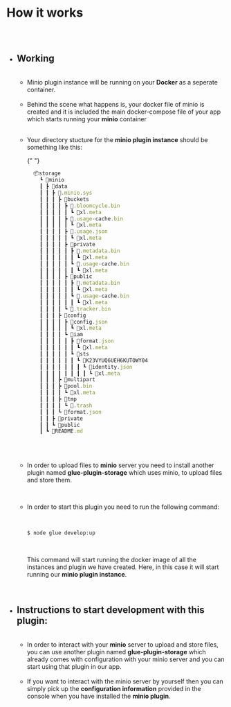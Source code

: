 
<Meta pageTitle="How it works | Minio" description="How it works | Minio" />





# How it works

##

<br />

- ## Working

  <br />

  - Minio plugin instance will be running on your **Docker** as a seperate container.

  <br />

  - Behind the scene what happens is, your docker file of minio is created and it is included
    the main docker-compose file of your app which starts running your **minio** container

  <br />

  - Your directory stucture for the **minio plugin instance** should be something
    like this:

    {" "}
    <br />

    ```jsx
      📦storage
        ┗ 📂minio
        ┃ ┣ 📂data
        ┃ ┃ ┣ 📂.minio.sys
        ┃ ┃ ┃ ┣ 📂buckets
        ┃ ┃ ┃ ┃ ┣ 📂.bloomcycle.bin
        ┃ ┃ ┃ ┃ ┃ ┗ 📜xl.meta
        ┃ ┃ ┃ ┃ ┣ 📂.usage-cache.bin
        ┃ ┃ ┃ ┃ ┃ ┗ 📜xl.meta
        ┃ ┃ ┃ ┃ ┣ 📂.usage.json
        ┃ ┃ ┃ ┃ ┃ ┗ 📜xl.meta
        ┃ ┃ ┃ ┃ ┣ 📂private
        ┃ ┃ ┃ ┃ ┃ ┣ 📂.metadata.bin
        ┃ ┃ ┃ ┃ ┃ ┃ ┗ 📜xl.meta
        ┃ ┃ ┃ ┃ ┃ ┗ 📂.usage-cache.bin
        ┃ ┃ ┃ ┃ ┃ ┃ ┗ 📜xl.meta
        ┃ ┃ ┃ ┃ ┣ 📂public
        ┃ ┃ ┃ ┃ ┃ ┣ 📂.metadata.bin
        ┃ ┃ ┃ ┃ ┃ ┃ ┗ 📜xl.meta
        ┃ ┃ ┃ ┃ ┃ ┗ 📂.usage-cache.bin
        ┃ ┃ ┃ ┃ ┃ ┃ ┗ 📜xl.meta
        ┃ ┃ ┃ ┃ ┗ 📜.tracker.bin
        ┃ ┃ ┃ ┣ 📂config
        ┃ ┃ ┃ ┃ ┣ 📂config.json
        ┃ ┃ ┃ ┃ ┃ ┗ 📜xl.meta
        ┃ ┃ ┃ ┃ ┗ 📂iam
        ┃ ┃ ┃ ┃ ┃ ┣ 📂format.json
        ┃ ┃ ┃ ┃ ┃ ┃ ┗ 📜xl.meta
        ┃ ┃ ┃ ┃ ┃ ┗ 📂sts
        ┃ ┃ ┃ ┃ ┃ ┃ ┗ 📂K23VYUQ6UEH6KUTOWY04
        ┃ ┃ ┃ ┃ ┃ ┃ ┃ ┗ 📂identity.json
        ┃ ┃ ┃ ┃ ┃ ┃ ┃ ┃ ┗ 📜xl.meta
        ┃ ┃ ┃ ┣ 📂multipart
        ┃ ┃ ┃ ┣ 📂pool.bin
        ┃ ┃ ┃ ┃ ┗ 📜xl.meta
        ┃ ┃ ┃ ┣ 📂tmp
        ┃ ┃ ┃ ┃ ┗ 📂.trash
        ┃ ┃ ┃ ┗ 📜format.json
        ┃ ┃ ┣ 📂private
        ┃ ┃ ┗ 📂public
        ┃ ┗ 📜README.md
    ```

    <br />
    <br />

  - In order to upload files to **minio** server you need to install another plugin named
    **glue-plugin-storage** which uses minio, to upload files and store them.

  <br />

  - In order to start this plugin you need to run the following command:

    <br />

    ```bash
    $ node glue develop:up
    ```

    <br />

    This command will start running the docker image of all the instances
    and plugin we have created. Here, in this case it will start running
    our **minio plugin instance**.

  <br />

- ## Instructions to start development with this plugin:

  <br />

  - In order to interact with your **minio** server to upload and store files,
    you can use another plugin named **glue-plugin-storage** which already comes
    with configuration with your minio server and you can start using that plugin
    in our app.

  <br />

  - If you want to interact with the minio server by yourself then you can simply
    pick up the **configuration information** provided in the console when you have
    installed the **minio plugin**.
